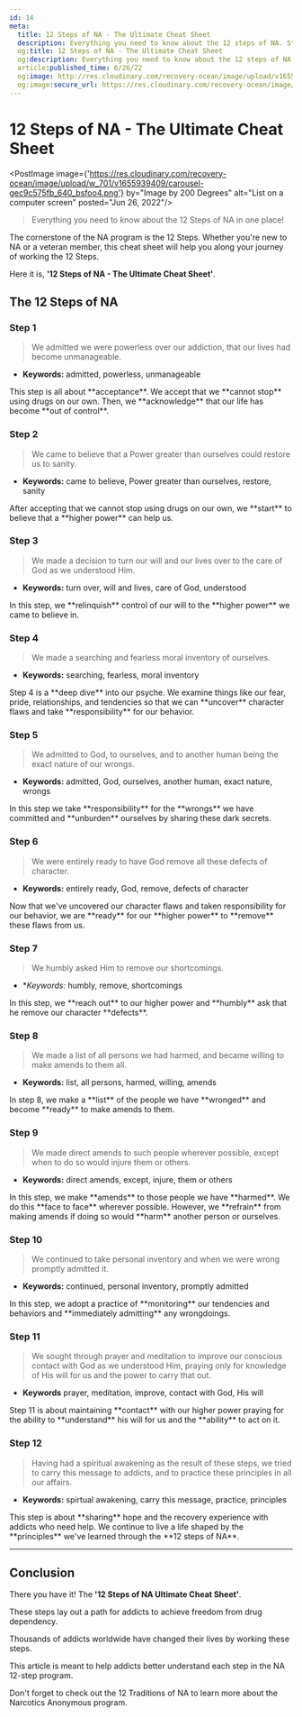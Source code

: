 ```yaml
---
id: 14
meta:
  title: 12 Steps of NA - The Ultimate Cheat Sheet
  description: Everything you need to know about the 12 steps of NA. Start your recovery journey today.
  og:title: 12 Steps of NA - The Ultimate Cheat Sheet
  og:description: Everything you need to know about the 12 steps of NA. 
  article:published_time: 6/26/22
  og:image: http://res.cloudinary.com/recovery-ocean/image/upload/v1655939409/carousel-gec9c575fb_640_bsfoo4.png
  og:image:secure_url: https://res.cloudinary.com/recovery-ocean/image/upload/v1655939409/carousel-gec9c575fb_640_bsfoo4.png
---
```


# 12 Steps of NA - The Ultimate Cheat Sheet
<PostImage image={'https://res.cloudinary.com/recovery-ocean/image/upload/w_701/v1655939409/carousel-gec9c575fb_640_bsfoo4.png'} by="Image by 200 Degrees" alt="List on a computer screen" posted="Jun 26, 2022"/>

> Everything you need to know about the 12 Steps of NA in one place!

The cornerstone of the NA program is the 12 Steps. Whether you're new to NA or a veteran member, this cheat sheet will help you along your journey of working the 12 Steps.

Here it is, **'12 Steps of NA - The Ultimate Cheat Sheet'**.

## The 12 Steps of NA

### Step 1  
> We admitted we were powerless over our addiction, that our lives had become unmanageable.

* **Keywords:** admitted, powerless, unmanageable

<div className="rounded-md bg-slate-100 p-4 mt-4">This step is all about **acceptance**. We accept that we **cannot stop** using drugs on our own. Then, we **acknowledge** that our life has become **out of control**.</div>

### Step 2  
> We came to believe that a Power greater than ourselves could restore us to sanity.

* **Keywords:** came to believe, Power greater than ourselves, restore, sanity

<div className="rounded-md bg-slate-100 p-4 mt-4">After accepting that we cannot stop using drugs on our own, we **start** to believe that a **higher power** can help us.</div>

### Step 3  
> We made a decision to turn our will and our lives over to the care of God as we understood Him.

* **Keywords:** turn over, will and lives, care of God, understood

<div className="rounded-md bg-slate-100 p-4 mt-4">In this step, we **relinquish** control of our will to the **higher power** we came to believe in.</div>

### Step 4  
> We made a searching and fearless moral inventory of ourselves.

* **Keywords:** searching, fearless, moral inventory

<div className="rounded-md bg-slate-100 p-4 mt-4">Step 4 is a **deep dive** into our psyche. We examine things like our fear, pride, relationships, and tendencies so that we can **uncover** character flaws and take **responsibility** for our behavior.</div>

### Step 5 

> We admitted to God, to ourselves, and to another human being the exact nature of our wrongs.

* **Keywords:** admitted, God, ourselves, another human, exact nature, wrongs

<div className="rounded-md bg-slate-100 p-4 mt-4">In this step we take **responsibility** for the **wrongs** we have committed and **unburden** ourselves by sharing these dark secrets.</div>

### Step 6  

> We were entirely ready to have God remove all these defects of character.

* **Keywords:** entirely ready, God, remove, defects of character

<div className="rounded-md bg-slate-100 p-4 mt-4">Now that we've uncovered our character flaws and taken responsibility for our behavior, we are **ready** for our **higher power** to **remove** these flaws from us.</div>

### Step 7  

> We humbly asked Him to remove our shortcomings.

* **Keywords:* humbly, remove, shortcomings

<div className="rounded-md bg-slate-100 p-4 mt-4">In this step, we **reach out** to our higher power and **humbly** ask that he remove our character **defects**.</div>

### Step 8  

> We made a list of all persons we had harmed, and became willing to make amends to them all.

* **Keywords:** list, all persons, harmed, willing, amends

<div className="rounded-md bg-slate-100 p-4 mt-4">In step 8, we make a **list** of the people we have **wronged** and become **ready** to make amends to them.</div>

### Step 9  

> We made direct amends to such people wherever possible, except when to do so would injure them or others.

* **Keywords:** direct amends, except, injure, them or others

<div className="rounded-md bg-slate-100 p-4 mt-4">In this step, we make **amends** to those people we have **harmed**. We do this **face to face** wherever possible. However, we **refrain** from making amends if doing so would **harm** another person or ourselves.</div>

### Step 10  

> We continued to take personal inventory and when we were wrong promptly admitted it.

* **Keywords:** continued, personal inventory, promptly admitted

<div className="rounded-md bg-slate-100 p-4 mt-4">In this step, we adopt a practice of **monitoring** our tendencies and behaviors and **immediately admitting** any wrongdoings.</div>

### Step 11 

> We sought through prayer and meditation to improve our conscious contact with God as we understood Him, praying only for knowledge of His will for us and the power to carry that out.

* **Keywords** prayer, meditation, improve, contact with God, His will

<div className="rounded-md bg-slate-100 p-4 mt-4">Step 11 is about maintaining **contact** with our higher power praying for the ability to **understand** his will for us and the **ability** to act on it.</div>

### Step 12  

> Having had a spiritual awakening as the result of these steps, we tried to carry this message to addicts, and to practice these principles in all our affairs.

* **Keywords:** spirtual awakening, carry this message, practice, principles

<div className="rounded-md bg-slate-100 p-4 mt-4">This step is about **sharing** hope and the recovery experience with addicts who need help. We continue to live a life shaped by the **principles** we've learned through the **12 steps of NA**.</div>

<hr />

## Conclusion

There you have it! The **'12 Steps of NA Ultimate Cheat Sheet'**.

These steps lay out a path for addicts to achieve freedom from drug dependency. 

Thousands of addicts worldwide have changed their lives by working these steps.

This article is meant to help addicts better understand each step in the NA 12-step program.  

Don't forget to check out the <Link to='/blog/na/12-traditions-of-na'>12 Traditions of NA</Link> to learn more about the Narcotics Anonymous program.